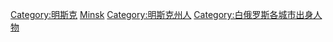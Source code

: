 {{Commonscat|People of Minsk}}

[[Category:明斯克|Category:明斯克]]
[[Category:各首都人物|Minsk]]
[[Category:明斯克州人|Category:明斯克州人]]
[[Category:白俄罗斯各城市出身人物|Category:白俄罗斯各城市出身人物]]